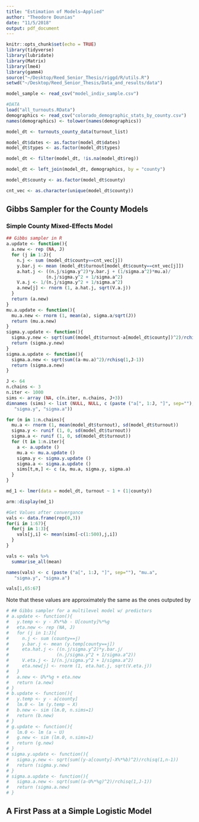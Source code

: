 ```yaml
---
title: "Estimation of Models—Applied"
author: "Theodore Dounias"
date: "11/5/2018"
output: pdf_document
---
```


```r
knitr::opts_chunk$set(echo = TRUE)
library(tidyverse)
library(lubridate)
library(Matrix)
library(lme4)
library(gamm4)
source("~/Desktop/Reed_Senior_Thesis/riggd/R/utils.R")
setwd("~/Desktop/Reed_Senior_Thesis/Data_and_results/data")

model_sample <- read_csv("model_indiv_sample.csv")

#DATA
load("all_turnouts.RData")
demographics <- read_csv("colorado_demographic_stats_by_county.csv")
names(demographics) <- tolower(names(demographics))

model_dt <- turnouts_county_data(turnout_list)

model_dt$dates <- as.factor(model_dt$dates)
model_dt$types <- as.factor(model_dt$types)

model_dt <- filter(model_dt, !is.na(model_dt$reg))

model_dt <- left_join(model_dt, demographics, by = "county")

model_dt$county <- as.factor(model_dt$county)

cnt_vec <- as.character(unique(model_dt$county))
```

## Gibbs Sampler for the County Models

### Simple County Mixed-Effects Model

```r
## Gibbs sampler in R
a.update <- function(){
  a.new <- rep (NA, J)
  for (j in 1:J){
    n.j <- sum (model_dt$county==cnt_vec[j])
    y.bar.j <- mean (model_dt$turnout[model_dt$county==cnt_vec[j]])
    a.hat.j <- ((n.j/sigma.y^2)*y.bar.j + (1/sigma.a^2)*mu.a)/
               (n.j/sigma.y^2 + 1/sigma.a^2)
    V.a.j <- 1/(n.j/sigma.y^2 + 1/sigma.a^2)
    a.new[j] <- rnorm (1, a.hat.j, sqrt(V.a.j))
  }
  return (a.new)
}
mu.a.update <- function(){
  mu.a.new <- rnorm (1, mean(a), sigma.a/sqrt(J))
  return (mu.a.new)
}
sigma.y.update <- function(){
  sigma.y.new <- sqrt(sum((model_dt$turnout-a[model_dt$county])^2)/rchisq(1,703))
  return (sigma.y.new)
}
sigma.a.update <- function(){
  sigma.a.new <- sqrt(sum((a-mu.a)^2)/rchisq(1,J-1))
  return (sigma.a.new)
}

J <- 64
n.chains <- 3
n.iter <- 1000
sims <- array (NA, c(n.iter, n.chains, J+3))
dimnames (sims) <- list (NULL, NULL, c (paste ("a[", 1:J, "]", sep=""), "mu.a",
   "sigma.y", "sigma.a"))

for (m in 1:n.chains){
  mu.a <- rnorm (1, mean(model_dt$turnout), sd(model_dt$turnout))
  sigma.y <- runif (1, 0, sd(model_dt$turnout))
  sigma.a <- runif (1, 0, sd(model_dt$turnout))
  for (t in 1:n.iter){
    a <- a.update ()
    mu.a <- mu.a.update ()
    sigma.y <- sigma.y.update ()
    sigma.a <- sigma.a.update ()
    sims[t,m,] <- c (a, mu.a, sigma.y, sigma.a)
  }
}

md_1 <- lmer(data = model_dt, turnout ~ 1 + (1|county))

arm::display(md_1)

#Get Values after convergance
vals <- data.frame(rep(0,3))
for(i in 1:67){
  for(j in 1:3){
    vals[j,i] <- mean(sims[-c(1:500),j,i])
  }
}

vals <- vals %>%
  summarise_all(mean)

names(vals) <- c (paste ("a[", 1:J, "]", sep=""), "mu.a",
   "sigma.y", "sigma.a")

vals[1,65:67]
```

Note that these values are approximately the same as the ones outputed by 

```r
# ## Gibbs sampler for a multilevel model w/ predictors
# a.update <- function(){
#   y.temp <- y - X%*%b - U[county]%*%g
#   eta.new <- rep (NA, J)
#   for (j in 1:J){
#     n.j <- sum (county==j)
#     y.bar.j <- mean (y.temp[county==j])
#     eta.hat.j <- ((n.j/sigma.y^2)*y.bar.j/
#                  (n.j/sigma.y^2 + 1/sigma.a^2))
#     V.eta.j <- 1/(n.j/sigma.y^2 + 1/sigma.a^2)
#     eta.new[j] <- rnorm (1, eta.hat.j, sqrt(V.eta.j))
#   }
#   a.new <- U%*%g + eta.new
#   return (a.new)
# }
# b.update <- function(){
#   y.temp <- y - a[county]
#   lm.0 <- lm (y.temp ~ X)
#   b.new <- sim (lm.0, n.sims=1)
#   return (b.new)
# }
# g.update <- function(){
#   lm.0 <- lm (a ~ U)
#   g.new <- sim (lm.0, n.sims=1)
#   return (g.new)
# }
# sigma.y.update <- function(){
#   sigma.y.new <- sqrt(sum((y-a[county]-X%*%b)^2)/rchisq(1,n-1))
#   return (sigma.y.new)
# }
# sigma.a.update <- function(){
#   sigma.a.new <- sqrt(sum((a-U%*%g)^2)/rchisq(1,J-1))
#   return (sigma.a.new)
# }
```




## A First Pass at a Simple Logistic Model

